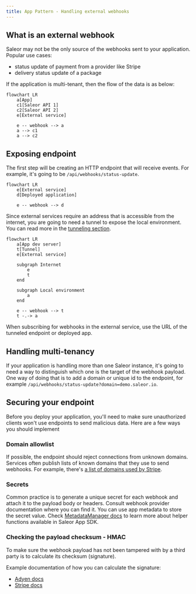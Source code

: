 ```yaml
---
title: App Pattern - Handling external webhooks
---
```


## What is an external webhook

Saleor may not be the only source of the webhooks sent to your application. Popular use cases:

- status update of payment from a provider like Stripe
- delivery status update of a package

If the application is multi-tenant, then the flow of the data is as below:

```mermaid
flowchart LR
    a[App]
    c1[Saleor API 1]
    c2[Saleor API 2]
    e[External service]

    e -- webhook --> a
    a --> c1
    a --> c2
```

## Exposing endpoint

The first step will be creating an HTTP endpoint that will receive events. For example, it's going to be `/api/webhooks/status-update`.

```mermaid
flowchart LR
    e[External service]
    d[Deployed application]

    e -- webhook --> d
```

Since external services require an address that is accessible from the internet, you are going to need a tunnel to expose the local environment. You can read more in the [tunneling section](docs/developer/extending/apps/developing-with-tunnels.mdx).

```mermaid
flowchart LR
    a[App dev server]
    t[Tunnel]
    e[External service]

    subgraph Internet
        e
        t
    end

    subgraph Local environment
        a
    end

    e -- webhook --> t
    t -.-> a
```

When subscribing for webhooks in the external service, use the URL of the tunneled endpoint or deployed app.

## Handling multi-tenancy

If your application is handling more than one Saleor instance, it's going to need a way to distinguish which one is the target of the webhook payload. One way of doing that is to add a domain or unique id to the endpoint, for example `/api/webhooks/status-update?domain=demo.saleor.io`.

## Securing your endpoint

Before you deploy your application, you'll need to make sure unauthorized clients won't use endpoints to send malicious data. Here are a few ways you should implement

### Domain allowlist

If possible, the endpoint should reject connections from unknown domains. Services often publish lists of known domains that they use to send webhooks. For example, there's [a list of domains used by Stripe](https://stripe.com/docs/ips).

### Secrets

Common practice is to generate a unique secret for each webhook and attach it to the payload body or headers. Consult webhook provider documentation where you can find it.
You can use app metadata to store the secret value. Check [MetadataManager docs](developer/extending/apps/apps-patterns/persistence-with-metadata-manager.mdx) to learn more about helper functions available in Saleor App SDK.

### Checking the payload checksum - HMAC

To make sure the webhook payload has not been tampered with by a third party is to calculate its checksum (signature).

Example documentation of how you can calculate the signature:

- [Adyen docs](https://docs.adyen.com/development-resources/webhooks/verify-hmac-signatures)
- [Stripe docs](https://stripe.com/docs/webhooks/signatures)
